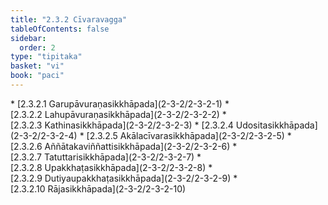 ```yaml
---
title: "2.3.2 Cīvaravagga"
tableOfContents: false
sidebar:
  order: 2
type: "tipitaka"
basket: "vi"
book: "paci"
---
```



<DynamicBreadcrumb />



<TableOfContents book="paci" section="2.3.2">
* [2.3.2.1 Garupāvuraṇasikkhāpada](2-3-2/2-3-2-1)
* [2.3.2.2 Lahupāvuraṇasikkhāpada](2-3-2/2-3-2-2)
* [2.3.2.3 Kathinasikkhāpada](2-3-2/2-3-2-3)
* [2.3.2.4 Udositasikkhāpada](2-3-2/2-3-2-4)
* [2.3.2.5 Akālacīvarasikkhāpada](2-3-2/2-3-2-5)
* [2.3.2.6 Aññātakaviññattisikkhāpada](2-3-2/2-3-2-6)
* [2.3.2.7 Tatuttarisikkhāpada](2-3-2/2-3-2-7)
* [2.3.2.8 Upakkhaṭasikkhāpada](2-3-2/2-3-2-8)
* [2.3.2.9 Dutiyaupakkhaṭasikkhāpada](2-3-2/2-3-2-9)
* [2.3.2.10 Rājasikkhāpada](2-3-2/2-3-2-10)
</TableOfContents>